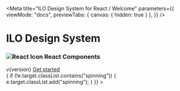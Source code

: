 
<Meta
  title="ILO Design System for React / Welcome"
  parameters={{
    viewMode: "docs",
    previewTabs: { canvas: { hidden: true } },
  }}
/>

<div className="welcome">
  <h1 className="welcome--title">ILO Design System</h1>
  <h3 className="welcome--subtitle">
    <img src="/react.svg" alt="React Icon" />
    <span>React Components</span>
  </h3>
  <span className="welcome--version">v{version}</span>
  <a
    className="ilo--link ilo--link--dark"
    href="/?path=/docs/getting-started--overview"
    target="true"
    rel="noopener noreferrer"
  >
    <span className="link__label">Get started</span>
  </a>
</div>
<div className="triangles">
  <div
    className="triangle triangle1"
    onMouseOver={(e) => {
      if (!e.target.classList.contains("spinning")) {
        e.target.classList.add("spinning");
      }
    }}
  ></div>
  <div className="triangle triangle2"></div>
  <div className="triangle triangle3"></div>
</div>
